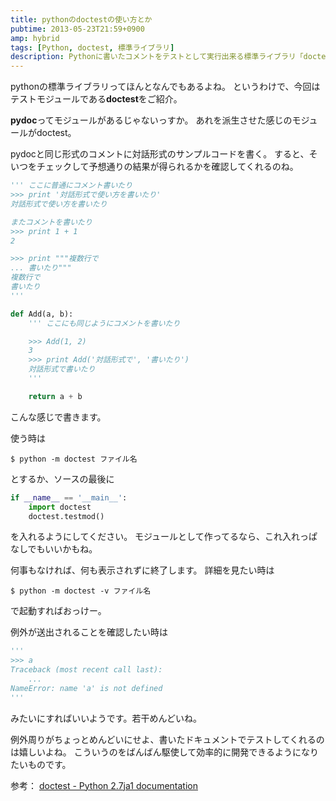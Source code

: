 ```yaml
---
title: pythonのdoctestの使い方とか
pubtime: 2013-05-23T21:59+0900
amp: hybrid
tags: [Python, doctest, 標準ライブラリ]
description: Pythonに書いたコメントをテストとして実行出来る標準ライブラリ「doctest」の使い方の紹介です。
---
```


pythonの標準ライブラリってほんとなんでもあるよね。
というわけで、今回はテストモジュールである**doctest**をご紹介。

**pydoc**ってモジュールがあるじゃないっすか。
あれを派生させた感じのモジュールがdoctest。

pydocと同じ形式のコメントに対話形式のサンプルコードを書く。
すると、そいつをチェックして予想通りの結果が得られるかを確認してくれるのね。

``` python
''' ここに普通にコメント書いたり
>>> print '対話形式で使い方を書いたり'
対話形式で使い方を書いたり

またコメントを書いたり
>>> print 1 + 1
2

>>> print """複数行で
... 書いたり"""
複数行で
書いたり
'''

def Add(a, b):
	''' ここにも同じようにコメントを書いたり

	>>> Add(1, 2)
	3
	>>> print Add('対話形式で', '書いたり')
	対話形式で書いたり
	'''

	return a + b
```
こんな感じで書きます。

使う時は
``` shell
$ python -m doctest ファイル名
```
とするか、ソースの最後に
``` python
if __name__ == '__main__':
	import doctest
	doctest.testmod()
```
を入れるようにしてください。
モジュールとして作ってるなら、これ入れっぱなしでもいいかもね。

何事もなければ、何も表示されずに終了します。
詳細を見たい時は
``` shell
$ python -m doctest -v ファイル名
```
で起動すればおっけー。

例外が送出されることを確認したい時は
``` python
'''
>>> a
Traceback (most recent call last):
	...
NameError: name 'a' is not defined
'''
```
みたいにすればいいようです。若干めんどいね。

例外周りがちょっとめんどいにせよ、書いたドキュメントでテストしてくれるのは嬉しいよね。
こういうのをばんばん駆使して効率的に開発できるようになりたいものです。

参考： [doctest -  Python 2.7ja1 documentation](http://docs.python.jp/2/library/doctest.html)

